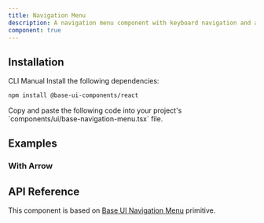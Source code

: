 ```yaml
---
title: Navigation Menu
description: A navigation menu component with keyboard navigation and accessibility features. Built on top of Base UI Navigation Menu component.
component: true
---
```


<ExamplePreview path="base-navigation-menu/default" />

## Installation

<Tabs defaultValue="cli">

<TabsList>
  <TabsTrigger value="cli">CLI</TabsTrigger>
  <TabsTrigger value="manual">Manual</TabsTrigger>
</TabsList>

<TabsContent value="cli">
  <CliCommands name="base-navigation-menu" />
</TabsContent>

<TabsContent value="manual">    
<Steps>

<Step>
Install the following dependencies:

```bash
npm install @base-ui-components/react
```

</Step>

<Step>
Copy and paste the following code into your project's `components/ui/base-navigation-menu.tsx` file.

<ComponentPreview name="base-navigation-menu" />

</Step>

</Steps>

</TabsContent>

</Tabs>

## Examples

### With Arrow

<ExamplePreview path="base-navigation-menu/with-arrow" />

## API Reference

This component is based on [Base UI Navigation Menu](https://base-ui.com/react/components/navigation-menu) primitive.

